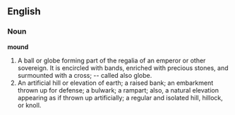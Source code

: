 ==English==

===Noun===

'''mound'''

#A ball or globe forming part of the regalia of an emperor or other sovereign. It is encircled with bands, enriched with precious stones, and surmounted with a cross; -- called also globe.
#An artificial hill or elevation of earth; a raised bank; an embarkment thrown up for defense; a bulwark; a rampart; also, a natural elevation appearing as if thrown up artificially; a regular and isolated hill, hillock, or knoll.